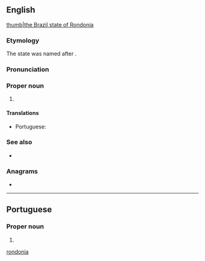 ==English==
{{wikipedia}}
[[file:Brazil State Rondonia.svg|thumb|the Brazil state of Rondonia]]

===Etymology===
The state was named after {{w|Cândido Rondon}}.

===Pronunciation===
{{rfp||en|lang=en}}

===Proper noun===
{{en-proper noun}}

# {{place:Brazil/state|en|capital=Porto Velho|region=North Region}}

====Translations====
{{trans-top|state in north-western Brazil}}
* Portuguese: {{t+|pt|Rondônia|m-f}}
{{trans-mid}}
{{trans-bottom}}

===See also===
* {{pedialite}}

===Anagrams===
* {{anagrams|en|nonradio}}

[[Category:English terms spelled with Ô|rondonia]]

----

==Portuguese==

===Proper noun===
{{pt-proper noun|m-f}}

# {{place:Brazil/state|pt|capital=Porto Velho|region=North Region}}